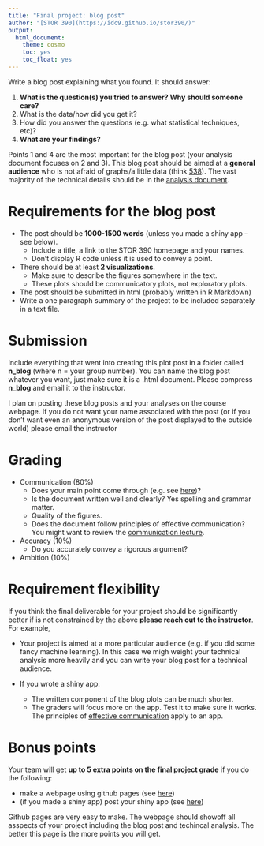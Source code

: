 ```yaml
---
title: "Final project: blog post"
author: "[STOR 390](https://idc9.github.io/stor390/)"
output:
  html_document:
    theme: cosmo
    toc: yes
    toc_float: yes
---
```

Write a blog post explaining what you found. It should answer:

1. **What is the question(s) you tried to answer? Why should someone care?**
2. What is the data/how did you get it?
3. How did you answer the questions (e.g. what statistical techniques, etc)?
4. **What are your findings?**

Points 1 and 4 are the most important for the blog post (your analysis document focuses on 2 and 3). This blog post should be aimed at a **general audience** who is not afraid of graphs/a little data (think [538](https://fivethirtyeight.com/)). The vast majority of the technical details should be in the [analysis document](https://idc9.github.io/stor390/final_project/technical_documents.html).




# **Requirements for the blog post**

- The post should be **1000-1500 words** (unless you made a shiny app -- see below).
    - Include a title, a link to the STOR 390 homepage and your names.
    - Don't display R code unless it is used to convey a point. 
- There should be at least **2 visualizations**.
    - Make sure to describe the figures somewhere in the text.
    - These plots should be communicatory plots, not exploratory plots.
- The post should be submitted in html (probably written in R Markdown)
- Write a one paragraph summary of the project to be included separately in a text file.

# **Submission**

Include everything that went into creating this plot post in a folder called **n_blog** (where n = your group number). You can name the blog post whatever you want, just make sure it is a .html document. Please compress **n_blog** and email it to the instructor.

I plan on posting these blog posts and your analyses on the course webpage. If you do not want your name associated with the post (or if you don't want even an anonymous version of the post displayed to the outside world) please email the instructor

# **Grading**

- Communication (80%)
    - Does your main point come through (e.g. see [here](http://www.storytellingwithdata.com/blog/2017/3/22/so-what))?
    - Is the document written well and clearly? Yes spelling and grammar matter.
    - Quality of the figures.
    - Does the document follow principles of effective communication? You might want to review the [communication lecture](https://idc9.github.io/stor390/notes/communication/communication.html).

- Accuracy (10%)
    - Do you accurately convey a rigorous argument?

- Ambition (10%)


# **Requirement flexibility**

If you think the final deliverable for your project should be significantly better if is not constrained by the above **please reach out to the instructor**. For example,

- Your project is aimed at a more particular audience (e.g. if you did some fancy machine learning). In this case we migh weight your technical analysis more heavily and you can write your blog post for a technical audience.

- If you wrote a shiny app:
    - The written component of the blog plots can be much shorter.
    - The graders will focus more on the app. Test it to make sure it works. The principles of [effective communication](https://idc9.github.io/stor390/notes/communication/communication.html) apply to an app.


# **Bonus points**

Your team will get **up to 5 extra points on the final project grade** if you do the following:

- make a webpage using github pages (see [here](https://pages.github.com/))
- (if you made a shiny app) post your shiny app (see [here](https://www.shinyapps.io/))

Github pages are very easy to make. The webpage should showoff all asspects of your project including the blog post and techincal analysis. The better this page is the more points you will get.
